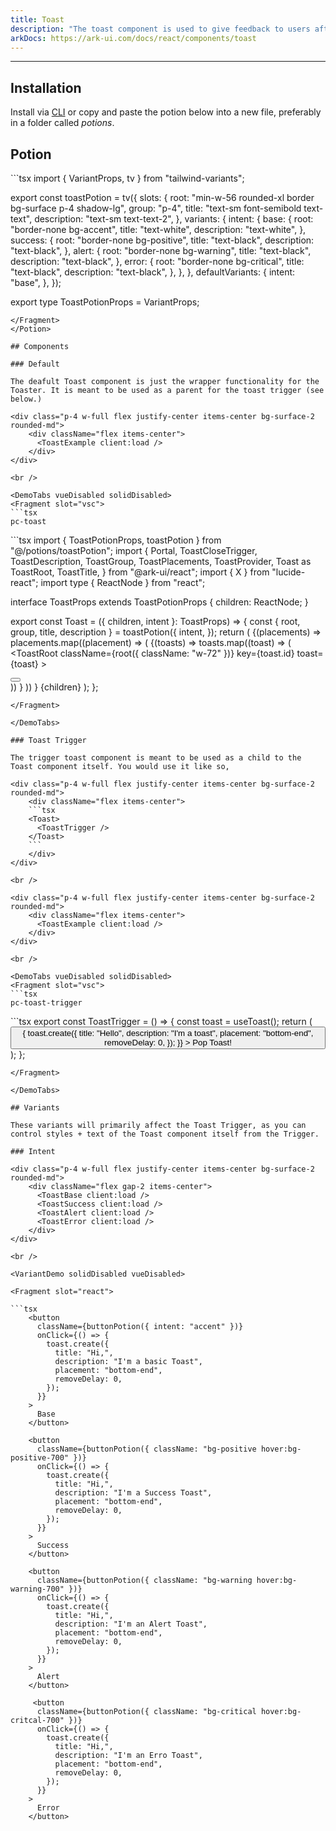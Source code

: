 ```yaml
---
title: Toast
description: "The toast component is used to give feedback to users after an action has taken place."
arkDocs: https://ark-ui.com/docs/react/components/toast
---
```


---


<div class="p-4 w-full flex justify-center items-center bg-surface-2 rounded-md">
    <div className="flex items-center">
      <ToastExample client:load />
    </div>
</div>

## Installation

Install via <a href="/docs/getting-started/cli">CLI</a> or copy and paste the potion below into a new file, preferably in a folder called *potions*.

## Potion 

<Potion>
<Fragment slot="contentSlot">
```tsx
import { VariantProps, tv } from "tailwind-variants";

export const toastPotion = tv({
  slots: {
    root: "min-w-56 rounded-xl border bg-surface p-4 shadow-lg",
    group: "p-4",
    title: "text-sm font-semibold text-text",
    description: "text-sm text-text-2",
  },
  variants: {
    intent: {
      base: {
        root: "border-none bg-accent",
        title: "text-white",
        description: "text-white",
      },
      success: {
        root: "border-none bg-positive",
        title: "text-black",
        description: "text-black",
      },
      alert: {
        root: "border-none bg-warning",
        title: "text-black",
        description: "text-black",
      },
      error: {
        root: "border-none bg-critical",
        title: "text-black",
        description: "text-black",
      },
    },
  },
  defaultVariants: {
    intent: "base",
  },
});

export type ToastPotionProps = VariantProps<typeof toastPotion>;

```
</Fragment>
</Potion>

## Components 

### Default

The deafult Toast component is just the wrapper functionality for the Toaster. It is meant to be used as a parent for the toast trigger (see below.)

<div class="p-4 w-full flex justify-center items-center bg-surface-2 rounded-md">
    <div className="flex items-center">
      <ToastExample client:load />
    </div>
</div>

<br />

<DemoTabs vueDisabled solidDisabled>
<Fragment slot="vsc">
```tsx
pc-toast
```
</Fragment>
<Fragment slot="react">
```tsx
import { ToastPotionProps, toastPotion } from "@/potions/toastPotion";
import {
  Portal,
  ToastCloseTrigger,
  ToastDescription,
  ToastGroup,
  ToastPlacements,
  ToastProvider,
  Toast as ToastRoot,
  ToastTitle,
} from "@ark-ui/react";
import { X } from "lucide-react";
import type { ReactNode } from "react";

interface ToastProps extends ToastPotionProps {
  children: ReactNode;
}

export const Toast = ({ children, intent }: ToastProps) => {
  const { root, group, title, description } = toastPotion({
    intent,
  });
  return (
    <ToastProvider>
      <Portal>
        <ToastPlacements>
          {(placements) =>
            placements.map((placement) => (
              <ToastGroup
                key={placement}
                placement={placement}
                className={group()}
              >
                {(toasts) =>
                  toasts.map((toast) => (
                    <ToastRoot
                      className={root({ className: "w-72" })}
                      key={toast.id}
                      toast={toast}
                    >
                      <div className="flex flex-col gap-4">
                        <div className="flex flex-col gap-1">
                          <ToastTitle className={title()} />
                          <ToastDescription className={description()} />
                        </div>
                        <div className="absolute right-0 top-0 p-4">
                          <ToastCloseTrigger asChild>
                            <button>
                              <X />
                            </button>
                          </ToastCloseTrigger>
                        </div>
                      </div>
                    </ToastRoot>
                  ))
                }
              </ToastGroup>
            ))
          }
        </ToastPlacements>
      </Portal>
      {children}
    </ToastProvider>
  );
};

```
</Fragment>

</DemoTabs>

### Toast Trigger

The trigger toast component is meant to be used as a child to the Toast component itself. You would use it like so,

<div class="p-4 w-full flex justify-center items-center bg-surface-2 rounded-md">
    <div className="flex items-center">
    ```tsx
    <Toast>
      <ToastTrigger />
    </Toast>
    ```
    </div>
</div>

<br />

<div class="p-4 w-full flex justify-center items-center bg-surface-2 rounded-md">
    <div className="flex items-center">
      <ToastExample client:load />
    </div>
</div>

<br />

<DemoTabs vueDisabled solidDisabled>
<Fragment slot="vsc">
```tsx
pc-toast-trigger
```
</Fragment>
<Fragment slot="react">
```tsx
export const ToastTrigger = () => {
  const toast = useToast();
  return (
    <button
      className={buttonPotion({ intent: "accent" })}
      onClick={() => {
        toast.create({
          title: "Hello",
          description: "I'm a toast",
          placement: "bottom-end",
          removeDelay: 0,
        });
      }}
    >
      Pop Toast!
    </button>
  );
};

```
</Fragment>

</DemoTabs>

## Variants

These variants will primarily affect the Toast Trigger, as you can control styles + text of the Toast component itself from the Trigger.

### Intent

<div class="p-4 w-full flex justify-center items-center bg-surface-2 rounded-md">
    <div className="flex gap-2 items-center">
      <ToastBase client:load />
      <ToastSuccess client:load />
      <ToastAlert client:load />
      <ToastError client:load />
    </div>
</div>

<br />

<VariantDemo solidDisabled vueDisabled>

<Fragment slot="react">

```tsx
    <button
      className={buttonPotion({ intent: "accent" })}
      onClick={() => {
        toast.create({
          title: "Hi,",
          description: "I'm a basic Toast",
          placement: "bottom-end",
          removeDelay: 0,
        });
      }}
    >
      Base
    </button>

    <button
      className={buttonPotion({ className: "bg-positive hover:bg-positive-700" })}
      onClick={() => {
        toast.create({
          title: "Hi,",
          description: "I'm a Success Toast",
          placement: "bottom-end",
          removeDelay: 0,
        });
      }}
    >
      Success
    </button>

    <button
      className={buttonPotion({ className: "bg-warning hover:bg-warning-700" })}
      onClick={() => {
        toast.create({
          title: "Hi,",
          description: "I'm an Alert Toast",
          placement: "bottom-end",
          removeDelay: 0,
        });
      }}
    >
      Alert
    </button>

     <button
      className={buttonPotion({ className: "bg-critical hover:bg-critcal-700" })}
      onClick={() => {
        toast.create({
          title: "Hi,",
          description: "I'm an Erro Toast",
          placement: "bottom-end",
          removeDelay: 0,
        });
      }}
    >
      Error
    </button>
```

</Fragment>

</VariantDemo>
